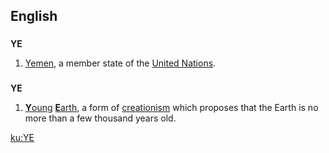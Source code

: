 {{see|Appendix:Variations of "ye"}}
{{wikipedia}}
==English==
==={{abbreviation}}===
'''YE'''
#[[Yemen]], a member state of the [[United Nations]].

==={{initialism}}===
'''YE'''
#[[young|'''Y'''oung]] [[Earth|'''E'''arth]], a form of [[creationism]] which proposes that the Earth is no more than a few thousand years old.

[[ku:YE]]